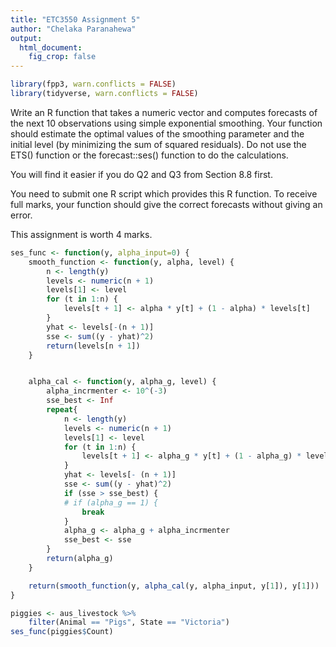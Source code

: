 ```yaml
---
title: "ETC3550 Assignment 5"
author: "Chelaka Paranahewa"
output: 
  html_document:
    fig_crop: false
---
```


```r
library(fpp3, warn.conflicts = FALSE)
library(tidyverse, warn.conflicts = FALSE)
```

Write an R function that takes a numeric vector and computes forecasts of the next 10 observations using simple exponential smoothing. Your function should estimate the optimal values of the smoothing parameter and the initial level (by minimizing the sum of squared residuals). Do not use the ETS() function or the forecast::ses() function to do the calculations.

You will find it easier if you do Q2 and Q3 from Section 8.8 first.

You need to submit one R script which provides this R function. To receive full marks, your function should give the correct forecasts without giving an error.

This assignment is worth 4 marks.

```r
ses_func <- function(y, alpha_input=0) {
    smooth_function <- function(y, alpha, level) {
        n <- length(y)
        levels <- numeric(n + 1)
        levels[1] <- level
        for (t in 1:n) {
            levels[t + 1] <- alpha * y[t] + (1 - alpha) * levels[t]
        }
        yhat <- levels[-(n + 1)]
        sse <- sum((y - yhat)^2)
        return(levels[n + 1])
    }


    alpha_cal <- function(y, alpha_g, level) {
        alpha_incrmenter <- 10^(-3)
        sse_best <- Inf
        repeat{
            n <- length(y)
            levels <- numeric(n + 1)
            levels[1] <- level
            for (t in 1:n) {
                levels[t + 1] <- alpha_g * y[t] + (1 - alpha_g) * levels[t]
            }
            yhat <- levels[- (n + 1)]
            sse <- sum((y - yhat)^2)
            if (sse > sse_best) {
            # if (alpha_g == 1) {
                break
            }
            alpha_g <- alpha_g + alpha_incrmenter
            sse_best <- sse
        }
        return(alpha_g)
    }

    return(smooth_function(y, alpha_cal(y, alpha_input, y[1]), y[1]))
}
```

```r
piggies <- aus_livestock %>%
    filter(Animal == "Pigs", State == "Victoria")
ses_func(piggies$Count)
```